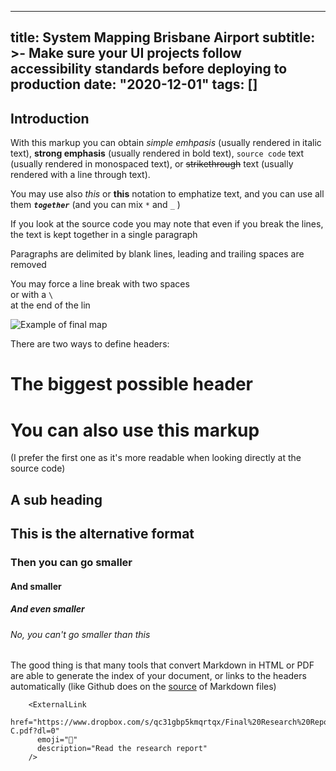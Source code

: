 

---
title: System Mapping Brisbane Airport
subtitle: >-
  Make sure your UI projects follow accessibility standards before deploying to
  production
date: "2020-12-01"
tags: []
---

## Introduction

With this markup you can obtain _simple emhpasis_ (usually rendered in italic text), **strong emphasis** (usually rendered in bold text), `source code` text (usually rendered in monospaced text), or ~~strikethrough~~ text (usually rendered with a line through text).

You may use also _this_ or **this** notation to emphatize text, and you can use all them _**`together`**_ (and you can mix `*` and `_` )

If you look at the source code you may note that
even
if
you
break
the
lines,
the text is kept together
in a single paragraph

Paragraphs are delimited by blank lines, leading and trailing spaces are removed

You may force a line break with two spaces  
or with a `\`\
at the end of the lin

![Example of final map](/posts/portrait.jpg)

There are two ways to define headers:

# The biggest possible header

# You can also use this markup

(I prefer the first one as it's more readable when looking directly at the source code)

## A sub heading

## This is the alternative format

### Then you can go smaller

#### And smaller

##### And even smaller

###### No, you can't go smaller than this

The good thing is that many tools that convert Markdown in HTML or PDF are able to generate the index of your document, or links to the headers automatically (like Github does on the [source](http://git.io/vfz98) of Markdown files)

        <ExternalLink
          href="https://www.dropbox.com/s/qc31gbp5kmqrtqx/Final%20Research%20Report%20Designed%20Document-C.pdf?dl=0"
          emoji="📁"
          description="Read the research report"
        />

